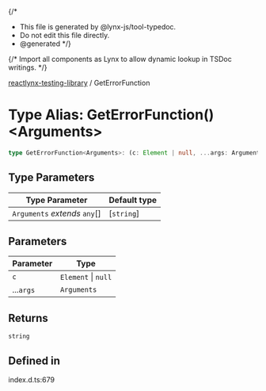 {/*
* This file is generated by @lynx-js/tool-typedoc.
* Do not edit this file directly.
* @generated
*/}

{/* Import all components as Lynx to allow dynamic lookup in TSDoc writings. */}


[reactlynx-testing-library](/api/reactlynx-testing-library/index.mdx) / GetErrorFunction

# Type Alias: GetErrorFunction()\<Arguments\>

```ts
type GetErrorFunction<Arguments>: (c: Element | null, ...args: Arguments) => string;
```

## Type Parameters

| Type Parameter | Default type |
| ------ | ------ |
| `Arguments` *extends* `any`[] | [`string`] |

## Parameters

| Parameter | Type |
| ------ | ------ |
| `c` | `Element` \| `null` |
| ...`args` | `Arguments` |

## Returns

`string`

## Defined in

index.d.ts:679
